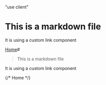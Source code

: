 "use client"

# This is a markdown file
 
It is using a custom link component
 
<a href="/">Home</a>#

>This is a markdown file
 
It is using a custom link component
 
{/* <CustomLink href="/">Home</CustomLink> */}


